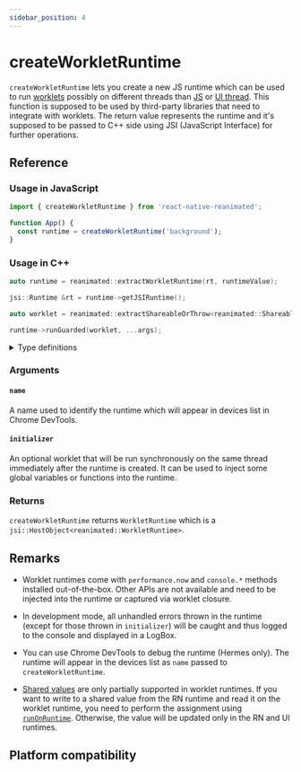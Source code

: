 ```yaml
---
sidebar_position: 4
---
```


# createWorkletRuntime

`createWorkletRuntime` lets you create a new JS runtime which can be used to run [worklets](/docs/fundamentals/glossary#worklet) possibly on different threads than [JS](/docs/fundamentals/glossary#javascript-thread) or [UI thread](/docs/fundamentals/glossary#ui-thread). This function is supposed to be used by third-party libraries that need to integrate with worklets. The return value represents the runtime and it's supposed to be passed to C++ side using JSI (JavaScript Interface) for further operations.

## Reference

### Usage in JavaScript

```jsx
import { createWorkletRuntime } from 'react-native-reanimated';

function App() {
  const runtime = createWorkletRuntime('background');
}
```

### Usage in C++

```cpp
auto runtime = reanimated::extractWorkletRuntime(rt, runtimeValue);

jsi::Runtime &rt = runtime->getJSIRuntime();

auto worklet = reanimated::extractShareableOrThrow<reanimated::ShareableWorklet>(rt, workletValue);

runtime->runGuarded(worklet, ...args);
```

<details>
<summary>Type definitions</summary>

```typescript
type WorkletRuntime = {
  __hostObjectWorkletRuntime: never;
  readonly name: string;
};

function createWorkletRuntime(
  name: string,
  initializer?: __ComplexWorkletFunction<[], void>
): WorkletRuntime;
```

</details>

### Arguments

#### `name`

A name used to identify the runtime which will appear in devices list in Chrome DevTools.

#### `initializer`

An optional worklet that will be run synchronously on the same thread immediately after the runtime is created. It can be used to inject some global variables or functions into the runtime.

### Returns

`createWorkletRuntime` returns `WorkletRuntime` which is a `jsi::HostObject<reanimated::WorkletRuntime>`.

## Remarks

- Worklet runtimes come with `performance.now` and `console.*` methods installed out-of-the-box. Other APIs are not available and need to be injected into the runtime or captured via worklet closure.

- In development mode, all unhandled errors thrown in the runtime (except for those thrown in `initializer`) will be caught and thus logged to the console and displayed in a LogBox.

- You can use Chrome DevTools to debug the runtime (Hermes only). The runtime will appear in the devices list as `name` passed to `createWorkletRuntime`.

- [Shared values](/docs/fundamentals/glossary#shared-value) are only partially supported in worklet runtimes. If you want to write to a shared value from the RN runtime and read it on the worklet runtime, you need to perform the assignment using [`runOnRuntime`](/docs/threading/runOnRuntime). Otherwise, the value will be updated only in the RN and UI runtimes.

## Platform compatibility

<PlatformCompatibility android ios />
